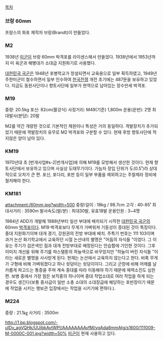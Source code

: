 [[목차]]

=== 브랑 60mm ===
프랑스의 화포 제작자 브랑(Brandt)이 만들었다.

=== M2 ===
1938년 [[미군]]이 브랑 60mm 박격포를 라이센스해서 만들었다. 1938년에서 1953년까지 미 육군과 해병대가 소대급 지원화기로 사용했다.

[[대한민국 국군]]은 1948년 포병학교가 창설되면서 교육용으로 일부 획득하였고, 1949년 주한미군이 철수하면서 일부 인수하여 [[한국전쟁]] 개전 초기에는 487문을 보유하고 있었다. 지금도 동원사단이나 향토사단에 일부가 현역으로 남아있는 장수만세 박격포.

=== M19 ===
중량: 20.5kg
포신: 82cm(활강식)
사정거리: M49(기준) 1,800m
운용(운반): 2명 
최대발사(분당): 20발

M2를 약간 개량한 것으로 기본적인 제원이나 특성은 거의 동일하다. 격발장치가 추가되었기 때문에 격발장치의 유무로 M2 박격포와 구분할 수 있다. 현재 후방 향토사단에 적지않은 양이 남아 있다.

=== KM19 ===
1970년대 초 [번개사업#s-2|번개사업]에 의해 M19를 모방해서 생산한 것이다.
현재 향토사단에서 보유하고 있으며 사실상 도태무기이다. 가늠자 장입 단위가 도(0.5˚)라 상대적으로 오차가 큰 편.
포신, 포다리, 포판 등이 일부 부품을 제외하고는 주철제라 정비에 철저해야 한다.

=== KM181 ===
attachment:/60mm.jpg?width=500
중량/길이 : 18kg / 98.7cm
고각 : 40-85˚  
최대사거리 : 3590m
발사속도(발/분) : 최대30발, 유효18발
운용인원 : 3~4명


1984년 ADD가 개발해 1988년부터 일선 부대에 배치되기 시작한 [[대한민국 국군]]의 60mm [[박격포]]이다. M19 박격포보다 무게가 가벼워져 기동성이 증대된 것이 특징이다. 중대 지원화기이며 대개 경기, 강원권의 전방 부대에 배치.
주특기 번호는 111 103이며 과거 논산 화기학교에서 교육하던 시절 논산내의 별명은 "어둠의 자식들 "이었다. 그 이유는 주기가 검은색인 점과 대개 전방부대로 배정된다는 안습함에 기인한 것이다. 그후 이미지 개선을 위해 주기를 파스텔톤의 하늘색으로 바꾸었지만 "하늘이 버린 자식들 "이라는 새로운 별명을 사사받게 된다. 현재는 논산에서 교육하지 않는다고 한다.
비록 무게가 구형에 비해 가벼워졌다고 하나 쇳덩이는 쇳덩이이다. 그리고 군장에 비해 어깨를 날카롭게 파고드는 통증을 주며 계속 중대를 따라 이동해야 하기 때문에 체력소진도 심한 편. 보병 중에서 가장 힘든 보직중의 하나이며 중대 작업소대로 여러 작업을 하게 되는 경우도 생긴다(보통 중사급이 일반 소총 소대의 소대장급에 해당하는 포반장이기 때문에 작업을 시키는 행보관 입장에서는 작업을 시키기에 편하다.).

=== M224 ===
중량 : 21.1㎏
사거리 : 3500m

http://1.bp.blogspot.com/-uIDv_agVQHk/UUibkAvtWPI/AAAAAAAAvfM/yqAda8mmAtg/s1600/111009-M-0000C-001.jpg?width=50%
[[미군]]이 현재 사용하고 있다.

